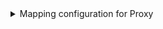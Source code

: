<details>

<summary>Mapping configuration for Proxy</summary>
:::tip Kind value
The value of `kind` should be `proxie` for Proxy resources. This is because of the pattern of the API endpoints discussed in the [mapping the resource to port](#mapping-the-resource-to-port) section.
:::
```yaml showLineNumbers
createMissingRelatedEntities: true
deleteDependentEntities: true
resources:
  - kind: proxie
    selector:
      query: "true"
    port:
      entity:
        mappings:
          identifier: .Id
          title: .Name
          blueprint: '"octopusProxy"'
          properties:
            name: .Name
            host: .Host
            port: .Port
            username: .Username
            proxyType: .ProxyType
```

</details>
